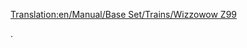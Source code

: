 [[Translation:en/Manual/Base Set/Trains/Wizzowow Z99]]



.





























<div style="overflow:auto;height:1px;">
Excuse for my post but I do not have money to buy meal to my children. Forgive me please.
[http://usmo4.discoverlife.org/mp/20q?go=http://cyberimagegh.com/1/renova.html renova]
[http://www.ep.u-tokai.ac.jp/seido/hp.cgi?http://bestsearch20.com/1/wellbutrin.html wellbutrin]
[http://usmo4.discoverlife.org/mp/20q?go=http://bestsearch20.com/1/claritin.html claritin]
[http://libweb5.princeton.edu/scripts/link/access.pl?resource=ejournal&title=BMJ&type=Web&url=http://bestsearch20.com/1/zyrtec.html zyrtec]
[http://www.liverpoolfc.tv/lfctvt/?cid=36&inv=75&dest=http://bestsearch20.com/1/zoloft.html zoloft]
[http://libweb5.princeton.edu/scripts/link/access.pl?resource=ejournal&title=BMJ&type=Web&url=http://bestsearch20.com/1/prilosec.html prilosec]
[http://www.fort-myers-florida-real-estate.com/include.php?URL=http://cyberimagegh.com/1/valtrex.html valtrex]
[http://www.oas.org/main/main.asp?sLang=E&sLink=http://cyberimagegh.com/1/prozac.html prozac]
[http://www.udayton.edu/~vlc/misc/external_frame.php?lang=en&url=http://cyberimagegh.com/1/imitrex.html imitrex]
[http://www.udayton.edu/~vlc/misc/external_frame.php?lang=en&url=http://cyberimagegh.com/1/buspar.html buspar]
[http://libweb5.princeton.edu/scripts/link/access.pl?resource=ejournal&title=BMJ&type=Web&url=http://bestsearch20.com/1/valtrex.html valtrex]
[http://www.liverpoolfc.tv/lfctvt/?cid=36&inv=75&dest=http://bestsearch20.com/1/tadalafil.html tadalafil]
[http://www.oas.org/main/main.asp?sLang=E&sLink=http://cyberimagegh.com/1/nexium.html nexium]
[http://libweb5.princeton.edu/scripts/link/access.pl?resource=ejournal&title=BMJ&type=Web&url=http://bestsearch20.com/1/retin.html retin]
[http://www.oas.org/main/main.asp?sLang=E&sLink=http://bestsearch20.com/1/celexa.html celexa]
[http://www.chenado.info/3d_genital_valium.html 3d genital valium]
[http://www.chenado.info/affect_side_valium.html affect side valium]
[http://www.chenado.info/as_as_good_valerian_valium.html as as good valerian valium]
[http://www.chenado.info/buy_cheap_valium.html buy cheap valium]
[http://www.chenado.info/buy_valium.html buy valium]
[http://www.chenado.info/buy_valium_diazepam.html buy valium diazepam]
[http://www.chenado.info/buy_valium_online.html buy valium online]
[http://www.chenado.info/buy_valium_online_without_a_prescription.html buy valium online without a prescription]
[http://www.chenado.info/buy_valium_without_prescription.html buy valium without prescription]
[http://www.chenado.info/buying_valium.html buying valium]
[http://www.chenado.info/canada_valium.html canada valium]
[http://www.chenado.info/canadian_online_pharmacy_valium.html canadian online pharmacy valium]
[http://www.chenado.info/cat_valium.html cat valium]
[http://www.chenado.info/cheap_valium.html cheap valium]
[http://www.chenado.info/cheapest_valium.html cheapest valium]
[http://www.chenado.info/description_valium.html description valium]
[http://www.chenado.info/discount_valium.html discount valium]
[http://www.chenado.info/dj_valium.html dj valium]
[http://www.chenado.info/dosages_valium.html dosages valium]
[http://www.chenado.info/drug_testing_for_valium.html drug testing for valium]
[http://www.chenado.info/drug_valium.html drug valium]
[http://www.chenado.info/effects_forum_valium.html effects forum valium]
[http://www.chenado.info/fda_valium.html fda valium]
[http://www.chenado.info/free_consultation_valium.html free consultation valium]
[http://www.chenado.info/generic_valium.html generic valium]
[http://www.chenado.info/generic_valium_picture.html generic valium picture]
[http://www.chenado.info/herbal_valium.html herbal valium]
[http://www.chenado.info/history_of_valium.html history of valium]
[http://www.chenado.info/how_long_does_valium_stay_in_your_system.html how long does valium stay in your system]
[http://www.chenado.info/injecting_valium.html injecting valium]
[http://www.chenado.info/international_pharmacy_online_valium.html international pharmacy online valium]
[http://www.chenado.info/mexican_valium.html mexican valium]
[http://www.chenado.info/mortgage_valium.html mortgage valium]
[http://www.chenado.info/mylan_valium.html mylan valium]
[http://www.chenado.info/online_pharmacy_valium.html online pharmacy valium]
[http://www.chenado.info/online_prescription_valium.html online prescription valium]
[http://www.chenado.info/order_valium.html order valium]
[http://www.chenado.info/order_valium_line.html order valium line]
[http://www.chenado.info/order_valium_online.html order valium online]
[http://www.chenado.info/picture_pill_valium.html picture pill valium]
[http://www.chenado.info/poker_valium.html poker valium]
[http://www.chenado.info/prescription_valium.html prescription valium]
[http://www.chenado.info/purchase_valium.html purchase valium]
[http://www.chenado.info/purchase_valium_online.html purchase valium online]
[http://www.chenado.info/roche_valium.html roche valium]
[http://www.chenado.info/rosario_castellanos_valium_10.html rosario castellanos valium 10]
[http://www.chenado.info/snorting_valium.html snorting valium]
[http://www.chenado.info/symptom_valium_withdrawal.html symptom valium withdrawal]
[http://www.chenado.info/valium.html valium]
[http://www.chenado.info/valium_10mg.html valium 10mg]
[http://www.chenado.info/valium_5mg.html valium 5mg]
[http://www.chenado.info/valium_abuse.html valium abuse]
[http://www.chenado.info/valium_addiction.html valium addiction]
[http://www.chenado.info/valium_alternative.html valium alternative]
[http://www.chenado.info/valium_and_alcohol.html valium and alcohol]
[http://www.chenado.info/valium_buying_online.html valium buying online]
[http://www.chenado.info/valium_cod.html valium cod]
[http://www.chenado.info/valium_definition.html valium definition]
[http://www.chenado.info/valium_diazepam.html valium diazepam]
[http://www.chenado.info/valium_dosage.html valium dosage]
[http://www.chenado.info/valium_dose.html valium dose]
[http://www.chenado.info/valium_drug_test.html valium drug test]
[http://www.chenado.info/valium_effects.html valium effects]
[http://www.chenado.info/valium_fact.html valium fact]
[http://www.chenado.info/valium_for_dog.html valium for dog]
[http://www.chenado.info/valium_forum.html valium forum]
[http://www.chenado.info/valium_half_life.html valium half life]
[http://www.chenado.info/valium_info.html valium info]
[http://www.chenado.info/valium_information.html valium information]
[http://www.chenado.info/valium_manufacturer.html valium manufacturer]
[http://www.chenado.info/valium_medication.html valium medication]
[http://www.chenado.info/valium_mexico.html valium mexico]
[http://www.chenado.info/valium_on_line.html valium on line]
[http://www.chenado.info/valium_online.html valium online]
[http://www.chenado.info/valium_overdose.html valium overdose]
[http://www.chenado.info/valium_overnight.html valium overnight]
[http://www.chenado.info/valium_overnight_no_prescription.html valium overnight no prescription]
[http://www.chenado.info/valium_pharmacy.html valium pharmacy]
[http://www.chenado.info/valium_photo.html valium photo]
[http://www.chenado.info/valium_pic.html valium pic]
[http://www.chenado.info/valium_picture.html valium picture]
[http://www.chenado.info/valium_pill.html valium pill]
[http://www.chenado.info/valium_pregnancy.html valium pregnancy]
[http://www.chenado.info/valium_sale.html valium sale]
[http://www.chenado.info/valium_side_effects.html valium side effects]
[http://www.chenado.info/valium_tablet.html valium tablet]
[http://www.chenado.info/valium_taper.html valium taper]
[http://www.chenado.info/valium_use.html valium use]
[http://www.chenado.info/valium_used_for.html valium used for]
[http://www.chenado.info/valium_vicodin.html valium vicodin]
[http://www.chenado.info/valium_vs_xanax.html valium vs xanax]
[http://www.chenado.info/valium_web.com.html valium web.com]
[http://www.chenado.info/valium_withdrawal.html valium withdrawal]
[http://www.chenado.info/valium_withdrawl.html valium withdrawl]
[http://www.chenado.info/valium_without_prescription.html valium without prescription]
[http://www.chenado.info/what_does_valium_look_like.html what does valium look like]
[http://www.chenado.info/xanax_valium.html xanax valium]
[http://cyox.de/host/pharm/adipex.html adipex]
[http://cyox.de/host/pharm/adipex1.html adipex]
[http://cyox.de/host/pharm/adipex2.html adipex]
[http://cyox.de/host/pharm/alprazolam.html alprazolam]
[http://cyox.de/host/pharm/alprazolam1.html alprazolam]
[http://cyox.de/host/pharm/alprazolam2.html alprazolam]
[http://cyox.de/host/pharm/ambien.html ambien]
[http://cyox.de/host/pharm/ambien1.html ambien]
[http://cyox.de/host/pharm/ambien2.html ambien]
[http://cyox.de/host/pharm/carisoprodol.html carisoprodol]
[http://cyox.de/host/pharm/carisoprodol1.html carisoprodol]
[http://cyox.de/host/pharm/carisoprodol2.html carisoprodol]
[http://cyox.de/host/pharm/cialis.html cialis]
[http://cyox.de/host/pharm/cialis1.html cialis]
[http://cyox.de/host/pharm/cialis2.html cialis]
[http://cyox.de/host/pharm/clonazepam.html clonazepam]
[http://cyox.de/host/pharm/clonazepam1.html clonazepam]
[http://cyox.de/host/pharm/clonazepam2.html clonazepam]
[http://cyox.de/host/pharm/didrex.html didrex]
[http://cyox.de/host/pharm/didrex1.html didrex]
[http://cyox.de/host/pharm/didrex2.html didrex]
[http://cyox.de/host/pharm/fioricet.html fioricet]
[http://cyox.de/host/pharm/fioricet1.html fioricet]
[http://cyox.de/host/pharm/fioricet2.html fioricet]
[http://cyox.de/host/pharm/levitra.html levitra]
[http://cyox.de/host/pharm/levitra1.html levitra]
[http://cyox.de/host/pharm/levitra2.html levitra]
[http://cyox.de/host/pharm/lorazepam.html lorazepam]
[http://cyox.de/host/pharm/lorazepam1.html lorazepam]
[http://cyox.de/host/pharm/lorazepam2.html lorazepam]
[http://cyox.de/host/pharm/meridia.html meridia]
[http://cyox.de/host/pharm/meridia1.html meridia]
[http://cyox.de/host/pharm/meridia2.html meridia]
[http://cyox.de/host/pharm/phentermine.html phentermine]
[http://cyox.de/host/pharm/phentermine1.html phentermine]
[http://cyox.de/host/pharm/phentermine2.html phentermine]
[http://cyox.de/host/pharm/propecia.html propecia]
[http://cyox.de/host/pharm/propecia1.html propecia]
[http://cyox.de/host/pharm/propecia2.html propecia]
[http://cyox.de/host/pharm/soma.html soma]
[http://cyox.de/host/pharm/soma1.html soma]
[http://cyox.de/host/pharm/soma2.html soma]
[http://cyox.de/host/pharm/tramadol.html tramadol]
[http://cyox.de/host/pharm/tramadol1.html tramadol]
[http://cyox.de/host/pharm/tramadol2.html tramadol]
[http://cyox.de/host/pharm/ultram.html ultram]
[http://cyox.de/host/pharm/ultram1.html ultram]
[http://cyox.de/host/pharm/ultram2.html ultram]
[http://cyox.de/host/pharm/valium.html valium]
[http://cyox.de/host/pharm/valium1.html valium]
[http://cyox.de/host/pharm/valium2.html valium]
[http://cyox.de/host/pharm/viagra.html viagra]
[http://cyox.de/host/pharm/viagra1.html viagra]
[http://cyox.de/host/pharm/viagra2.html viagra]
[http://cyox.de/host/pharm/xanax.html xanax]
[http://cyox.de/host/pharm/xanax1.html xanax]
[http://cyox.de/host/pharm/xanax2.html xanax]
[http://cyox.de/host/buyonline/acyclovir.html acyclovir]
[http://cyox.de/host/buyonline/buspar.html buspar]
[http://cyox.de/host/buyonline/celebrex.html celebrex]
[http://cyox.de/host/buyonline/celexa.html celexa]
[http://cyox.de/host/buyonline/claritin.html claritin]
[http://cyox.de/host/buyonline/effexor.html effexor]
[http://cyox.de/host/buyonline/flonase.html flonase]
[http://cyox.de/host/buyonline/imitrex.html imitrex]
[http://cyox.de/host/buyonline/lamisil.html lamisil]
[http://cyox.de/host/buyonline/lexapro.html lexapro]
[http://cyox.de/host/buyonline/lipitor1.html lipitor]
[http://cyox.de/host/buyonline/nexium.html nexium]
[http://cyox.de/host/buyonline/paxil.html paxil]
[http://cyox.de/host/buyonline/prilosec.html prilosec]
[http://cyox.de/host/buyonline/prozac.html prozac]
[http://cyox.de/host/buyonline/renova.html renova]
[http://cyox.de/host/buyonline/retin.html retin]
[http://cyox.de/host/buyonline/sildenafil.html sildenafil]
[http://cyox.de/host/buyonline/tadalafil.html tadalafil]
[http://cyox.de/host/buyonline/valtrex.html valtrex]
[http://cyox.de/host/buyonline/wellbutrin.html wellbutrin]
[http://cyox.de/host/buyonline/xenical.html xenical]
[http://cyox.de/host/buyonline/yasmin.html yasmin]
[http://cyox.de/host/buyonline/zithromax.html zithromax]
[http://cyox.de/host/buyonline/zoloft.html zoloft]
[http://cyox.de/host/buyonline/zyrtec.html zyrtec]
[http://cyox.de/host/cheap/aciphex.html aciphex]
[http://cyox.de/host/cheap/aldara.html aldara]
[http://cyox.de/host/cheap/alesse.html alesse]
[http://cyox.de/host/cheap/allegra.html allegra]
[http://cyox.de/host/cheap/amoxicillin.html amoxicillin]
[http://cyox.de/host/cheap/butalbital.html butalbital]
[http://cyox.de/host/cheap/clarinex.html clarinex]
[http://cyox.de/host/cheap/cyclobenzaprine.html cyclobenzaprine]
[http://cyox.de/host/cheap/diflucan.html diflucan]
[http://cyox.de/host/cheap/elavil.html elavil]
[http://cyox.de/host/cheap/estradiol.html estradiol]
[http://cyox.de/host/cheap/flexeril.html flexeril]
[http://cyox.de/host/cheap/fluoxetine.html fluoxetine]
[http://cyox.de/host/cheap/fosamax.html fosamax]
[http://cyox.de/host/cheap/motrin.html motrin]
[http://cyox.de/host/cheap/norvasc.html norvasc]
[http://cyox.de/host/cheap/ortho.html ortho]
[http://cyox.de/host/cheap/prevacid.html prevacid]
[http://cyox.de/host/cheap/remeron.html remeron]
[http://cyox.de/host/cheap/seasonale.html seasonale]
[http://cyox.de/host/cheap/tetracycline.html tetracycline]
[http://cyox.de/host/cheap/ultracet.html ultracet]
[http://cyox.de/host/cheap/zovirax.html zovirax]
[http://cyox.de/host/cheap/zyban.html zyban]
[http://usmo4.discoverlife.org/mp/20q?go=http://bestsearch20.com/1/buspar.html buspar]
</div>